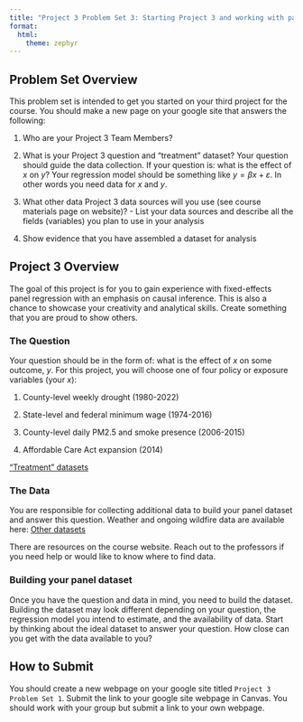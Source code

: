 ```yaml
---
title: "Project 3 Problem Set 3: Starting Project 3 and working with panel data"
format: 
  html:
    theme: zephyr
---
```

## Problem Set Overview

This problem set is intended to get you started on your third project for the course. You should make a new page on your google site that answers the following:

1. Who are your Project 3 Team Members?

2. What is your Project 3 question and "treatment" dataset?  Your question should guide the data collection.  If your question is: what is the effect of $x$ on $y$? Your regression model should be something like $y=\beta x + \varepsilon$.  In other words you need data for $x$ and $y$.

3. What other data Project 3 data sources will you use (see course materials page on website)? - List your data sources and describe all the fields (variables) you plan to use in your analysis

4. Show evidence that you have assembled a dataset for analysis


## Project 3 Overview

The goal of this project is for you to gain experience with fixed-effects panel regression with an emphasis on causal inference. This is also a chance to showcase your creativity and analytical skills. Create something that you are proud to show others.


### The Question

Your question should be in the form of: what is the effect of $x$ on some outcome, $y$. For this project, you will choose one of four policy or exposure variables (your $x$):

1. County-level weekly drought (1980-2022)

2. State-level and federal minimum wage (1974-2016)

3. County-level daily PM2.5 and smoke presence (2006-2015)

4. Affordable Care Act expansion (2014)

["Treatment" datasets](https://colostate-my.sharepoint.com/:f:/g/personal/jbayham_colostate_edu/Ene2gKXT9QBMr5Zb383dEeYBmvLFvFZR6PTwxUcGNza_0g?e=gwtVHm)

### The Data

You are responsible for collecting additional data to build your panel dataset and answer this question. Weather and ongoing wildfire data are available here: [Other datasets](https://colostate-my.sharepoint.com/:f:/g/personal/jbayham_colostate_edu/EsuPJcqiDPZFu0qJ-JONVLcB1gnp08EAm2LuTPAHVz2yqA?e=IsLJkA)

There are resources on the course website. Reach out to the professors if you need help or would like to know where to find data.


### Building your panel dataset

Once you have the question and data in mind, you need to build the dataset.  Building the dataset may look different depending on your question, the regression model you intend to estimate, and the availability of data. Start by thinking about the ideal dataset to answer your question. How close can you get with the data available to you?



## How to Submit

You should create a new webpage on your google site titled `Project 3 Problem Set 1`. Submit the link to your google site webpage in Canvas. You should work with your group but submit a link to your own webpage.